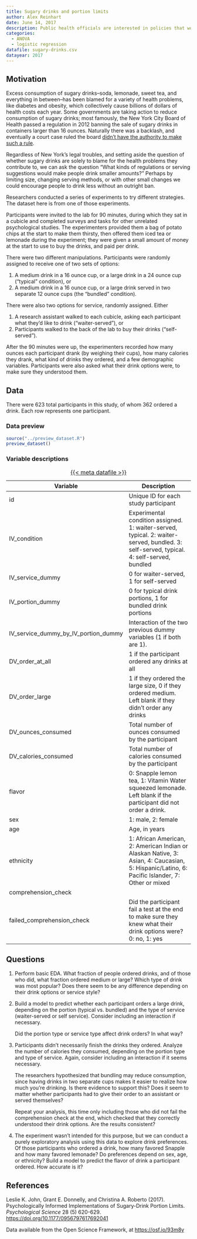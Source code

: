 ```yaml
---
title: Sugary drinks and portion limits
author: Alex Reinhart
date: June 14, 2017
description: Public health officials are interested in policies that would reduce consumption of sugary drinks. What policies work and what policies backfire? A factorial experiment.
categories:
  - ANOVA
  - logistic regression
datafile: sugary-drinks.csv
datayear: 2017
---
```


## Motivation

Excess consumption of sugary drinks--soda, lemonade, sweet tea, and everything
in between--has been blamed for a variety of health problems, like diabetes and
obesity, which collectively cause billions of dollars of health costs each year.
Some governments are taking action to reduce consumption of sugary drinks; most
famously, the New York City Board of Health passed a regulation in 2012 banning
the sale of sugary drinks in containers larger than 16 ounces. Naturally there
was a backlash, and eventually a court case ruled the board [didn't have the
authority to make such a
rule](https://harvardlawreview.org/2015/03/new-york-statewide-coalition-of-hispanic-chambers-of-commerce-v-new-york-city-department-of-health-and-mental-hygiene/).

Regardless of New York's legal troubles, and setting aside the question of
whether sugary drinks are solely to blame for the health problems they
contribute to, we can ask the question "What kinds of regulations or serving
suggestions would make people drink smaller amounts?" Perhaps by limiting size,
changing serving methods, or with other small changes we could encourage people
to drink less without an outright ban.

Researchers conducted a series of experiments to try different strategies. The
dataset here is from one of those experiments.

Participants were invited to the lab for 90 minutes, during which they sat in a
cubicle and completed surveys and tasks for other unrelated psychological
studies. The experimenters provided them a bag of potato chips at the start to
make them thirsty, then offered them iced tea or lemonade during the experiment;
they were given a small amount of money at the start to use to buy the drinks,
and paid per drink.

There were two different manipulations. Participants were randomly assigned to
receive one of two sets of options:

1. A medium drink in a 16 ounce cup, or a large drink in a 24 ounce cup
   ("typical" condition), or
2. A medium drink in a 16 ounce cup, or a large drink served in two separate 12
   ounce cups (the "bundled" condition).

There were also two options for service, randomly assigned. Either

1. A research assistant walked to each cubicle, asking each participant what
   they'd like to drink ("waiter-served"), or
2. Participants walked to the back of the lab to buy their drinks
   ("self-served").

After the 90 minutes were up, the experimenters recorded how many ounces each
participant drank (by weighing their cups), how many calories they drank, what
kind of drinks they ordered, and a few demographic variables. Participants were
also asked what their drink options were, to make sure they understood them.

## Data

There were 623 total participants in this study, of whom 362 ordered a drink.
Each row represents one participant.

### Data preview

```r
source("../preview_dataset.R")
preview_dataset()
```

### Variable descriptions

| Variable | Description |
|----|-------------|
| id |	Unique ID for each study participant |
| IV_condition |	Experimental condition assigned. 1: waiter-served, typical. 2: waiter-served, bundled. 3: self-served, typical. 4: self-served, bundled |
| IV_service_dummy |	0 for waiter-served, 1 for self-served |
| IV_portion_dummy |	0 for typical drink portions, 1 for bundled drink portions |
| IV_service_dummy_by_IV_portion_dummy	|Interaction of the two previous dummy variables (1 if both are 1). |
| DV_order_at_all |	1 if the participant ordered any drinks at all |
| DV_order_large |	1 if they ordered the large size, 0 if they ordered medium. Left blank if they didn't order any drinks |
| DV_ounces_consumed |	Total number of ounces consumed by the participant |
| DV_calories_consumed |	Total number of calories consumed by the participant |
| flavor |	0: Snapple lemon tea, 1: Vitamin Water squeezed lemonade. Left blank if the participant did not order a drink. |
| sex |	1: male, 2: female |
| age | Age, in years |
| ethnicity |	1: African American, 2: American Indian or Alaskan Native, 3: Asian, 4: Caucasian, 5: Hispanic/Latino, 6: Pacific Islander, 7: Other or mixed |
| comprehension_check |	 |
| failed_comprehension_check |	Did the participant fail a test at the end to make sure they knew what their drink options were? 0: no, 1: yes  |

: [{{< meta datafile >}}](../data/{{< meta datafile >}})

## Questions

1. Perform basic EDA. What fraction of people ordered drinks, and of those who
   did, what fraction ordered medium or large? Which type of drink was most
   popular? Does there seem to be any difference depending on their drink
   options or service style?

2. Build a model to predict whether each participant orders a large drink,
   depending on the portion (typical vs. bundled) and the type of service
   (waiter-served or self service). Consider including an interaction if
   necessary.

    Did the portion type or service type affect drink orders? In what way?

3. Participants didn't necessarily finish the drinks they ordered. Analyze the
   number of calories they consumed, depending on the portion type and type of
   service. Again, consider including an interaction if it seems necessary.

    The researchers hypothesized that bundling may reduce consumption, since
    having drinks in two separate cups makes it easier to realize how much
    you're drinking. Is there evidence to support this? Does it seem to matter
    whether participants had to give their order to an assistant or served
    themselves?

    Repeat your analysis, this time only including those who did not fail the
    comprehension check at the end, which checked that they correctly understood
    their drink options. Are the results consistent?

4. The experiment wasn't intended for this purpose, but we can conduct a purely
   exploratory analysis using this data to explore drink preferences. Of those
   participants who ordered a drink, how many favored Snapple and how many
   favored lemonade? Do preferences depend on sex, age, or ethnicity? Build a
   model to predict the flavor of drink a participant ordered. How accurate is
   it?

## References

Leslie K. John, Grant E. Donnelly, and Christina A. Roberto (2017).
Psychologically Informed Implementations of Sugary-Drink Portion Limits.
*Psychological Science* 28 (5) 620-629.
<https://doi.org/10.1177/0956797617692041>

Data available from the Open Science Framework, at <https://osf.io/93m8y>
